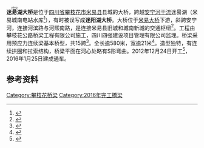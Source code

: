 {{Infobox Bridge
|bridge_name=迷昜湖大桥
|image=Miyang-Hu Bridge.jpg
|caption=
|carries=河滨路
|crosses=[[安宁河|安宁河]]
|locale={{CHN}}[[四川省|四川省]][[攀枝花市|攀枝花市]][[米易县|米易县]]
|coordinates={{coord|26.8884|N|102.1039|E|region:CN-51_type:landmark|display=inline,title}}
|owner=
|maint=
|designer=
|architect=
|builder=攀枝花公路桥梁工程有限公司
|begin=2012年12月
|complete= 2016年1月25日
|open=
|cost=
|toll=
|traffic=
|winner=
|design=连续梁桥
|material=
|length=580余米
|width=20余米
|height=
|mainspan=
|spans=
|piers=
|load=
|clearance=
|below=
|map_cue=
|map_text=
|map_image=
|map_width= 
|extra=
}}

'''迷'''<ruby><rb>'''昜'''</rb><rp>(</rp><rt>yáng</rt><rp>)</rp></ruby>'''湖大桥'''是位于[[四川省|四川省]][[攀枝花市|攀枝花市]][[米易县|米易县]]县城的大桥，跨越[[安宁河|安宁河]][[干流|干流]]迷昜湖（米易城南电站水库<ref>{{cite web| title =关于对米易大桥等标准地名进行命名的通知| publisher =米易县人民政府办公室| date =2009年2月16日| url =http://www.scmiyi.gov.cn/zwgk/a/20120131/14345.shtml| 5 =| deadurl =yes| archiveurl =https://web.archive.org/web/20140515134836/http://www.scmiyi.gov.cn/zwgk/a/20120131/14345.shtml| archivedate =2014年5月15日| df =}}</ref>），有时被误写成'''迷阳湖大桥'''。大桥位于[[米易大桥|米易大桥]]下游，斜跨安宁河，连接河滨路与河熙南路，是连接米易县旧城和城南新城的交通枢纽<ref>{{cite web | title = 米易迷昜湖大桥五月开工建设 | publisher = 四川新闻网 | date = 2012年4月14日 | url = http://pzh.newssc.org/system/20120414/001499600.html | 5 =  | access-date = 2013-08-21 | archive-url = https://web.archive.org/web/20140514214059/http://pzh.newssc.org/system/20120414/001499600.html | archive-date = 2014-05-14 | dead-url = yes }}</ref>。工程由攀枝花公路桥梁工程有限公司施工，四川四强建设项目管理有限公司监理。桥梁采用预应力连续梁基本桥型，共15跨<ref name = "大桥开工20121225">{{cite web | title = 米易迷阳湖大桥开工建设 | publisher = 四川新闻网 | date = 2012年12月25日 | url = http://pzh.newssc.org/system/20121225/000872962.html | 5 =  | access-date = 2013年8月21日 | archive-url = https://web.archive.org/web/20140514223141/http://pzh.newssc.org/system/20121225/000872962.html | archive-date = 2014年5月14日 | dead-url = yes }}</ref>。全长逾580米，宽逾21米<ref>{{cite web | title = 迷昜湖大桥桩基墩柱浇筑任务过半 | publisher = 攀枝花新闻网 | date = 2013年8月20日 | url = http://www.pzhnews.org/html/20130820/67412.html | 5 =  | access-date = 2013年8月21日 | archive-url = https://web.archive.org/web/20130824022300/http://www.pzhnews.org/html/20130820/67412.html | archive-date = 2013年8月24日 | dead-url = yes }}</ref>。造型独特，有连续拱圈和拉索结构，桥梁平面在河心处略有S形弯曲。2012年12月24日开工<ref>{{cite web | title = 迷阳湖大桥开工仪式顺利举行 | publisher = 米易县住建局 | date = 2012年12月25日 | url = http://www.scmiyi.gov.cn/qzwgk/zzjg/zfbm/zfhcxghjsj/gzdt/14545.shtml | 5 =  | access-date = 2013年8月21日 | archive-url = https://web.archive.org/web/20140515135218/http://www.scmiyi.gov.cn/qzwgk/zzjg/zfbm/zfhcxghjsj/gzdt/14545.shtml | archive-date = 2014年5月15日 | dead-url = yes }}</ref>，2016年1月25日建成通车。

== 参考资料 ==
{{reflist}}


{{攀枝花市桥梁}}
{{Crossings navbox
|structure= 桥梁
|place= [[安宁河|安宁河]]
|bridge= 迷昜湖大桥
|bridge signs= 
|upstream= [[米易大桥|米易大桥]]
|upstream signs= 
|downstream= [[迷昜大桥|迷昜大桥]]
|downstream signs= 
}}

[[Category:攀枝花桥梁|Category:攀枝花桥梁]]
[[Category:2016年完工橋梁|Category:2016年完工橋梁]]